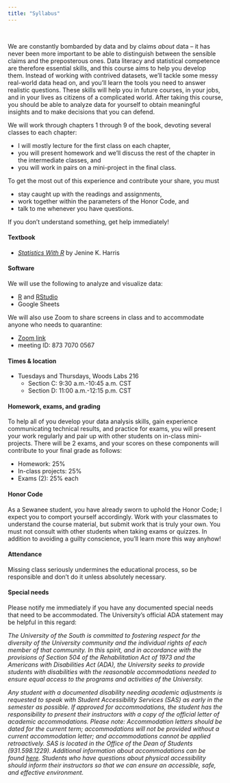```yaml
---
title: "Syllabus"
---
```


<br>

We are constantly bombarded by data and by claims _about_ data -- it has never been more important
to be able to distinguish between the sensible claims and the preposterous ones. Data literacy 
and statistical competence are therefore essential skills, and this course aims to help you develop them.
Instead of working with contrived datasets, we'll tackle some messy real-world data head on, and you'll
learn the tools you need to answer realistic questions. These skills will help you in future courses, in your 
jobs, and in your lives as citizens of a complicated world. After taking this course, you should be able to 
analyze data for yourself to obtain meaningful insights and to make decisions that you can defend. 

We will work through chapters 1 through 9 of the book, devoting several classes to each chapter: 

- I will mostly lecture for the first class on each chapter, 
- you will present homework and we'll discuss the rest of the chapter in the intermediate classes, and 
- you will work in pairs on a mini-project in the final class. 

To get the most out of this experience and contribute your share, you must

- stay caught up with the readings and assignments,
- work together within the parameters of the Honor Code, and
- talk to me whenever you have questions.

If you don't understand something, get help immediately!

#### Textbook 

- [*Statistics With R*](https://edge.sagepub.com/harris1e) by Jenine K. Harris

#### Software 

We will use the following to analyze and visualize data:

- [R](https://cran.r-project.org/) and [RStudio](https://www.rstudio.com/products/rstudio/download/)
- Google Sheets

We will also use Zoom to share screens in class and to accommodate anyone who needs to 
quarantine: 

- [Zoom link](https://sewanee-edu.zoom.us/j/87370700567) 
- meeting ID: 873 7070 0567 

#### Times & location

- Tuesdays and Thursdays, Woods Labs 216
  - Section C: 9:30 a.m.-10:45 a.m. CST
  - Section D: 11:00 a.m.-12:15 p.m. CST

#### Homework, exams, and grading

To help all of you develop your data analysis skills, gain experience communicating technical results, and practice for exams, 
you will present your work regularly and pair up with other students on in-class mini-projects. There will be 2 exams, 
and your scores on these components will contribute to your final grade as follows:

- Homework: 25%
- In-class projects: 25%
- Exams (2): 25% each

#### Honor Code

As a Sewanee student, you have already sworn to uphold the Honor Code; I
expect you to comport yourself accordingly. Work with your classmates to
understand the course material, but submit work that is truly your own.
You must not consult with other students when taking exams or quizzes.
In addition to avoiding a guilty conscience, you'll learn more this way
anyhow!

#### Attendance

Missing class seriously undermines the educational process, so be
responsible and don't do it unless absolutely necessary.

#### Special needs

Please notify me immediately if you have any documented special needs
that need to be accommodated. The University's official ADA statement may be helpful in this regard:

_The University of the South is committed to fostering respect for the diversity of the University community and the individual rights of each member of that community. In this spirit, and in accordance with the provisions of Section 504 of the Rehabilitation Act of 1973 and the Americans with Disabilities Act (ADA), the University seeks to provide students with disabilities with the reasonable accommodations needed to ensure equal access to the programs and activities of the University._

_Any student with a documented disability needing academic adjustments is requested to speak with Student Accessibility Services (SAS) as early in the semester as possible. If approved for accommodations, the student has the responsibility to present their instructors with a copy of the official letter of academic accommodations. Please note: Accommodation letters should be dated for the current term; accommodations will not be provided without a current accommodation letter; and accommodations cannot be applied retroactively. SAS is located in the Office of the Dean of Students (931.598.1229). Additional information about accommodations can be found [here](https://new.sewanee.edu/campus-life/playing/wellness-commons/university-wellness-center/student-accessibility-services/). Students who have questions about physical accessibility should inform their instructors so that we can ensure an accessible, safe, and effective environment._
